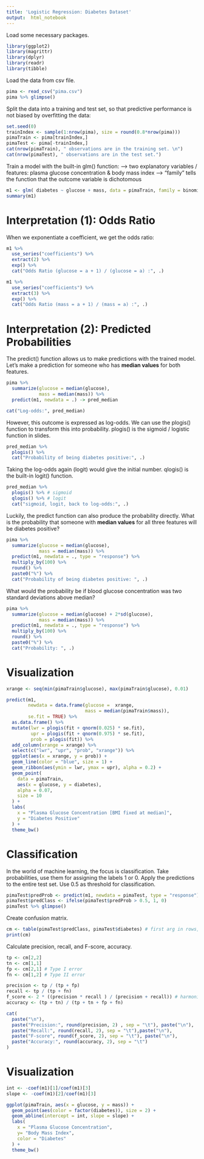 ```yaml
---
title: 'Logistic Regression: Diabetes Dataset'
output:  html_notebook
---
```


Load some necessary packages.
```r
library(ggplot2)
library(magrittr)
library(dplyr)
library(readr)
library(tibble)
```

Load the data from csv file. 
```r
pima <- read_csv("pima.csv")
pima %>% glimpse()
```

Split the data into a training and test set, so that predictive performance is not biased by overfitting the data:
```r
set.seed(0)
trainIndex <- sample(1:nrow(pima), size = round(0.8*nrow(pima)))
pimaTrain <- pima[trainIndex,]
pimaTest <- pima[-trainIndex,]
cat(nrow(pimaTrain), " observations are in the training set. \n")
cat(nrow(pimaTest), " observations are in the test set.")
```

Train a model with the built-in glm() function: 
--> two explanatory variables / features: plasma glucose concentration & body mass index
--> "family" tells the function that the outcome variable is dichotomous 
```r
m1 <- glm( diabetes ~ glucose + mass, data = pimaTrain, family = binomial)
summary(m1)
```
# Interpretation (1): Odds Ratio

When we exponentiate a coefficient, we get the odds ratio:

```r
m1 %>%
  use_series("coefficients") %>%
  extract(2) %>%
  exp() %>%
  cat("Odds Ratio (glucose = a + 1) / (glucose = a) :", .)
```
```r
m1 %>%
  use_series("coefficients") %>%
  extract(3) %>%
  exp() %>%
  cat("Odds Ratio (mass = a + 1) / (mass = a) :", .) 
```
# Interpretation (2): Predicted Probabilities

The predict() function allows us to make predictions with the trained model.
Let's make a prediction for someone who has **median values** for both features.
```r
pima %>%
  summarize(glucose = median(glucose),
            mass = median(mass)) %>%
  predict(m1, newdata = .) -> pred_median

cat("Log-odds:", pred_median)
```

However, this outcome is expressed as log-odds. 
We can use the plogis() function to transform this into  probability.
plogis() is the sigmoid / logistic function in slides.
```r
pred_median %>%
  plogis() %>%
  cat("Probability of being diabetes positive:", .)
```
Taking the log-odds again (logit) would give the initial number.
qlogis() is the built-in logit() function.
```r
pred_median %>%
  plogis() %>% # sigmoid
  qlogis() %>% # logit
  cat("sigmoid, logit, back to log-odds:", .)
```

Luckily, the predict function can also produce the probability directly.
What is the probability that someone with **median values** for all three features will be diabetes positive?
```r
pima %>%
  summarize(glucose = median(glucose),
            mass = median(mass)) %>%
  predict(m1, newdata = ., type = "response") %>%
  multiply_by(100) %>%
  round() %>%
  paste0("%") %>%
  cat("Probability of being diabetes positive: ", .)
```
What would the probability be if blood glucose concentration was two standard deviations above median?
```r
pima %>%
  summarize(glucose = median(glucose) + 2*sd(glucose),
            mass = median(mass)) %>%
  predict(m1, newdata = ., type = "response") %>%
  multiply_by(100) %>%
  round() %>%
  paste0("%") %>%
  cat("Probability: ", .)
```
# Visualization

```r
xrange <- seq(min(pimaTrain$glucose), max(pimaTrain$glucose), 0.01)

predict(m1,
        newdata = data.frame(glucose =  xrange,
                             mass = median(pimaTrain$mass)),
        se.fit = TRUE) %>%
  as.data.frame() %>%
  mutate(lwr = plogis(fit + qnorm(0.025) * se.fit),
         upr = plogis(fit + qnorm(0.975) * se.fit),
         prob = plogis(fit)) %>%
  add_column(xrange = xrange) %>%
  select(c("lwr", "upr", "prob", "xrange")) %>%
  ggplot(aes(x = xrange, y = prob)) +
  geom_line(color = "blue", size = 1) +
  geom_ribbon(aes(ymin = lwr, ymax = upr), alpha = 0.2) +
  geom_point(
    data = pimaTrain,
    aes(x = glucose, y = diabetes),
    alpha = 0.07,
    size = 10
  ) +
  labs(
    x = "Plasma Glucose Concentration [BMI fixed at median]",
    y = "Diabetes Positive" 
  ) +
  theme_bw()

```



# Classification
In the world of machine learning, the focus is classification.
Take probabilities, use them for assigning the labels 1 or 0.
Apply the predictions to the entire test set.
Use 0.5 as threshold for classification.

```r
pimaTest$predProb <- predict(m1, newdata = pimaTest, type = "response")
pimaTest$predClass <- ifelse(pimaTest$predProb > 0.5, 1, 0)
pimaTest %>% glimpse()
```

Create confusion matrix.
```r
cm <- table(pimaTest$predClass, pimaTest$diabetes) # first arg in rows, second arg in columns.
print(cm)
```

Calculate precision, recall, and F-score, accuracy.

```r
tp <- cm[2,2]
tn <- cm[1,1]
fp <- cm[2,1] # Type I error
fn <- cm[1,2] # Type II error

precision <- tp / (tp + fp)
recall <- tp / (tp + fn)
f_score <- 2 * ((precision * recall ) / (precision + recall)) # harmonic mean of precision and recall
accuracy <- (tp + tn) / (tp + tn + fp + fn)

cat(
  paste("\n"),
  paste("Precision:", round(precision, 2) , sep = "\t"), paste("\n"),
  paste("Recall:", round(recall, 2), sep = "\t"),paste("\n"),
  paste("F-score", round(f_score, 2), sep = "\t"), paste("\n"),
  paste("Accuracy:", round(accuracy, 2), sep = "\t")
)

```

# Visualization

```r
int <- -coef(m1)[1]/coef(m1)[3]
slope <- -coef(m1)[2]/coef(m1)[3]

ggplot(pimaTrain, aes(x = glucose, y = mass)) + 
  geom_point(aes(color = factor(diabetes)), size = 2) + 
  geom_abline(intercept = int, slope = slope) +
  labs(
    x = "Plasma Glucose Concentration",
    y= "Body Mass Index",
    color = "Diabetes"
  ) + 
  theme_bw()
```

